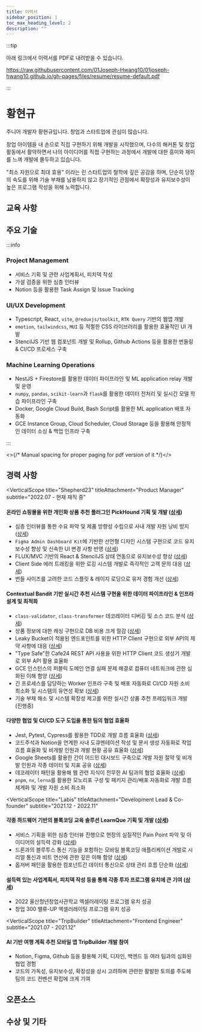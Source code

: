 ```yaml
---
title: 이력서
sidebar_position: 1
toc_max_heading_level: 2
description: ""
---
```






:::tip

아래 링크에서 이력서를 PDF로 내려받을 수 있습니다.

https://raw.githubusercontent.com/01Joseph-Hwang10/01joseph-hwang10.github.io/gh-pages/files/resume/resume-default.pdf

:::

# 황현규

<Overview />

<section className="introduction" markdown="1">

주니어 개발자 황현규입니다. 창업과 스타트업에 관심이 많습니다.

창업 아이템을 내 손으로 직접 구현하기 위해 개발을 시작했으며,
다수의 해커톤 및 창업 활동에서 활약하면서 나의 아이디어를
직접 구현하는 과정에서 개발에 대한 흥미와 재미를 느껴 개발에 몰두하고 있습니다.

"최소 자원으로 최대 효용" 이라는 린 스타트업의 철학에 깊은
공감을 하며, 단순히 당장의 속도를 위해 기술 부채를 남용하지 않고
장기적인 관점에서 확장성과 유지보수성이 높은 프로그램 작성을 위해 노력합니다.

</section>

## 교육 사항

<Education />

## 주요 기술

:::info

### Project Management

- 서비스 기획 및 관련 사업계획서, 피치덱 작성
- 가설 검증을 위한 심층 인터뷰
- Notion 등을 활용한 Task Assign 및 Issue Tracking

### UI/UX Development

- Typescript, React, `vite`, `@reduxjs/toolkit`, `RTK Query` 기반의 웹앱 개발
- `emotion`, `tailwindcss`, `MUI` 등 적절한 CSS 라이브러리를 활용한 효율적인 UI 개발
- StencilJS 기반 웹 컴포넌트 개발 및 Rollup, Github Actions 등을 활용한 번들링 & CI/CD 프로세스 구축

### Machine Learning Operations

- NestJS + Firestore를 활용한 데이터 파이프라인 및 ML application relay 개발 및 운영
- `numpy`, `pandas`, `scikit-learn`과 `flask`를 활용한 데이터 전처리 및 실시간 모델 학습 파이프라인 구축
- Docker, Google Cloud Build, Bash Script를 활용한 ML application 배포 자동화
- GCE Instance Group, Cloud Scheduler, Cloud Storage 등을 활용해 안정적인 데이터 소싱 & 백업 인프라 구축

:::

<>{/* Manual spacing for proper paging for pdf version of it */}</>

<div id="hr-on-career" />

## 경력 사항

<VerticalScope 
  title="Shepherd23" 
  titleAttachment="Product Manager" 
  subtitle="2022.07 - 현재 재직 중"
>

#### 온라인 쇼핑몰을 위한 개인화 상품 추천 플러그인 PickHound 기획 및 개발 ([상세](https://01joseph-hwang10.github.io/docs/career-description/pickhound))

- 심층 인터뷰를 통한 수요 파악 및 제품 방향성 수립으로 사내 개발 자원 낭비 방지 ([상세](https://01joseph-hwang10.github.io/docs/career-description/pickhound#%EC%8B%AC%EC%B8%B5-%EC%9D%B8%ED%84%B0%EB%B7%B0%EB%A5%BC-%ED%86%B5%ED%95%9C-%EC%88%98%EC%9A%94-%ED%8C%8C%EC%95%85-%EB%B0%8F-%EC%A0%9C%ED%92%88-%EB%B0%A9%ED%96%A5%EC%84%B1-%EC%88%98%EB%A6%BD))
- `Figma Admin Dashboard Kit`에 기반한 선언형 디자인 시스템 구현으로 코드 유지보수성 향상 및 신속한 UI 변경 사항 반영 ([상세](https://01joseph-hwang10.github.io/docs/career-description/pickhound#figma-admin-dashboard-kit%EC%97%90-%EA%B8%B0%EB%B0%98%ED%95%9C-%EB%94%94%EC%9E%90%EC%9D%B8-%EC%8B%9C%EC%8A%A4%ED%85%9C-%EA%B5%AC%ED%98%84))
- FLUX/MVC 기반의 React & StencilJS 상태 연동으로 유지보수성 향상 ([상세](https://01joseph-hwang10.github.io/docs/career-description/pickhound#redux%EB%A5%BC-%EC%9D%B4%EC%9A%A9%ED%95%9C-fluxmvc-%EA%B8%B0%EB%B0%98%EC%9D%98-react--stenciljs-%EC%83%81%ED%83%9C-%EC%97%B0%EB%8F%99))
- Client Side 에러 트래킹을 위한 로깅 시스템 개발로 즉각적인 고객 문의 대응 ([상세](https://01joseph-hwang10.github.io/docs/career-description/pickhound#client-side-%EC%97%90%EB%9F%AC-%ED%8A%B8%EB%9E%98%ED%82%B9%EC%9D%84-%EC%9C%84%ED%95%9C-%EB%A1%9C%EA%B9%85-%EC%8B%9C%EC%8A%A4%ED%85%9C-%EA%B0%9C%EB%B0%9C))
- 번들 사이즈를 고려한 코드 스플릿 & 레이지 로딩으로 유저 경험 개선 ([상세](https://01joseph-hwang10.github.io/docs/career-description/pickhound#code-split%EA%B3%BC-reactsuspense-%EB%A5%BC-%ED%99%9C%EC%9A%A9%ED%95%9C-%EC%B4%88%EA%B8%B0-%EB%A1%9C%EB%94%A9-ux-%EA%B0%9C%EC%84%A0))

#### Contextual Bandit 기반 실시간 추천 시스템 구현을 위한 데이터 파이프라인 & 인프라 설계 및 최적화

- `class-validator`, `class-transformer` 데코레이터 디버깅 및 소스 코드 분석 ([상세](https://01joseph-hwang10.github.io/docs/career-description/pickhound#class-validator-%EB%8D%B0%EC%BD%94%EB%A0%88%EC%9D%B4%ED%84%B0-%EB%94%94%EB%B2%84%EA%B9%85-%EB%B0%8F-%EC%86%8C%EC%8A%A4-%EC%BD%94%EB%93%9C-%EB%B6%84%EC%84%9D))
- 상품 정보에 대한 캐싱 구현으로 DB 비용 크게 절감 ([상세](https://01joseph-hwang10.github.io/docs/career-description/pickhound#%EC%83%81%ED%92%88-%EC%A0%95%EB%B3%B4%EC%97%90-%EB%8C%80%ED%95%9C-caching-%EA%B5%AC%ED%98%84))
- Leaky Bucket이 적용된 엔드포인트를 위한 HTTP Client 구현으로 외부 API의 제약 사항에 대응 ([상세](https://01joseph-hwang10.github.io/docs/career-description/pickhound#leaky-bucket%EC%9D%B4-%EC%A0%81%EC%9A%A9%EB%90%9C-%EC%97%94%EB%93%9C%ED%8F%AC%EC%9D%B8%ED%8A%B8%EB%A5%BC-%EC%9C%84%ED%95%9C-http-client-%EA%B5%AC%ED%98%84))
- "Type Safe"한 Cafe24 REST API 사용을 위한 HTTP Client 코드 생성기 개발로 외부 API 활용 효율화
- GCE 인스턴스의 퍼블릭 도메인 연결 실패 문제 해결로 컴퓨터 네트워크에 관한 심화된 이해 함양 ([상세](https://01joseph-hwang10.github.io/docs/career-description/pickhound#gce-%EC%9D%B8%EC%8A%A4%ED%84%B4%EC%8A%A4%EC%9D%98-%ED%8D%BC%EB%B8%94%EB%A6%AD-%EB%8F%84%EB%A9%94%EC%9D%B8-%EC%97%B0%EA%B2%B0-%EC%8B%A4%ED%8C%A8-%EB%AC%B8%EC%A0%9C-%ED%95%B4%EA%B2%B0))
- 긴 프로세스를 담당하는 Worker 인프라 구축 및 배포 자동화로 CI/CD 자원 소비 최소화 및 시스템의 유연성 확보 ([상세](https://01joseph-hwang10.github.io/docs/career-description/pickhound#%EA%B8%B4-%ED%94%84%EB%A1%9C%EC%84%B8%EC%8A%A4%EB%A5%BC-%EB%8B%B4%EB%8B%B9%ED%95%98%EB%8A%94-worker-%EC%9D%B8%ED%94%84%EB%9D%BC-%EA%B5%AC%EC%B6%95-%EB%B0%8F-%EB%B0%B0%ED%8F%AC-%EC%9E%90%EB%8F%99%ED%99%94))
- 기술 부채 해소 및 시스템 확장성 제고를 위한 실시간 상품 추천 프레임워크 개발 (진행중)

#### 다양한 협업 및 CI/CD 도구 도입을 통한 팀의 협업 효율화

- Jest, Pytest, Cypress를 활용한 TDD로 개발 흐름 효율화 ([상세](https://01joseph-hwang10.github.io/docs/career-description/pickhound#jest-pytest-cypress%EB%A5%BC-%ED%99%9C%EC%9A%A9%ED%95%9C-tdd%EB%A1%9C-%EA%B0%9C%EB%B0%9C-%ED%9D%90%EB%A6%84-%ED%9A%A8%EC%9C%A8%ED%99%94))
- 코드주석과 Notion을 연계한 사내 도큐멘테이션 작성 및 문서 생성 자동화로 작업 흐름 효율화 및 비개발 인원과 개발 현황 공유 효율화 ([상세](https://01joseph-hwang10.github.io/docs/career-description/pickhound#%EC%BD%94%EB%93%9C%EC%A3%BC%EC%84%9D%EA%B3%BC-notion%EC%9D%84-%EC%97%B0%EA%B3%84%ED%95%9C-%EC%82%AC%EB%82%B4-%EB%8F%84%ED%81%90%EB%A9%98%ED%85%8C%EC%9D%B4%EC%85%98-%EC%9E%91%EC%84%B1-%ED%9A%A8%EC%9C%A8%ED%99%94-%EB%B0%8F-%EC%83%9D%EC%84%B1-%EC%9E%90%EB%8F%99%ED%99%94))
- Google Sheets를 활용한 간이 어드민 대시보드 구축으로 개발 자원 절약 및 비개발 인원과 각종 데이터 및 지표 공유 ([상세](https://01joseph-hwang10.github.io/docs/career-description/pickhound#google-sheets%EB%A5%BC-%ED%99%9C%EC%9A%A9%ED%95%9C-%EA%B0%84%EC%9D%B4-%EC%96%B4%EB%93%9C%EB%AF%BC-%EB%8C%80%EC%8B%9C%EB%B3%B4%EB%93%9C-%EA%B5%AC%EC%B6%95))
- 데코레이터 패턴을 활용해 웹 관련 지식이 전무한 AI 팀과의 협업 효율화 ([상세](https://01joseph-hwang10.github.io/docs/career-description/pickhound#%EB%8D%B0%EC%BD%94%EB%A0%88%EC%9D%B4%ED%84%B0-%ED%8C%A8%ED%84%B4%EC%9D%84-%ED%99%9C%EC%9A%A9%ED%95%9C-ai-%ED%8C%80%EA%B3%BC%EC%9D%98-%ED%98%91%EC%97%85-%ED%9A%A8%EC%9C%A8%ED%99%94))
- `pnpm`, `nx`, `lerna`를 활용한 모노리포 구성 및 패키지 관리/배포 자동화로 개발 흐름 체계화 및 개발 자원 소비 최소화

</VerticalScope>

<VerticalScope 
  title="Labis" 
  titleAttachment="Development Lead & Co-founder" 
  subtitle="2021.12 - 2022.11"
>

#### 각종 하드웨어 기반의 블록코딩 교육 솔루션 LearnQue 기획 및 개발 ([상세](https://01joseph-hwang10.github.io/docs/career-description/learnque))

- 서비스 기획을 위한 심층 인터뷰 진행으로 현장의 실질적인 Pain Point 파악 및 아이디어의 설득력 강화 ([상세](https://01joseph-hwang10.github.io/docs/career-description/learnque#%EC%84%9C%EB%B9%84%EC%8A%A4-%EA%B8%B0%ED%9A%8D%EC%9D%84-%EC%9C%84%ED%95%9C-%EC%8B%AC%EC%B8%B5-%EC%9D%B8%ED%84%B0%EB%B7%B0-%EC%A7%84%ED%96%89))
- 드론과의 블루투스 통신 기능을 포함하는 모바일 블록코딩 애플리케이션 개발로 시리얼 통신과 비트 연산에 관한 깊은 이해 함양 ([상세](https://01joseph-hwang10.github.io/docs/career-description/learnque#esp32%EC%99%80-react-native-ble-plx%EB%A5%BC-%ED%99%9C%EC%9A%A9%ED%95%9C-%EB%93%9C%EB%A1%A0-%EB%B8%94%EB%A3%A8%ED%88%AC%EC%8A%A4-%ED%86%B5%EC%8B%A0%EB%B6%80-%EA%B0%9C%EB%B0%9C))
- 옵저버 패턴을 활용한 컴포넌트간 데이터 통신으로 상태 관리 흐름 단순화 ([상세](https://01joseph-hwang10.github.io/docs/career-description/learnque#observer-%ED%8C%A8%ED%84%B4%EC%9D%84-%ED%99%9C%EC%9A%A9%ED%95%9C-%EC%83%81%ED%83%9C-%EA%B4%80%EB%A6%AC))

#### 설득력 있는 사업계획서, 피치덱 작성 등을 통해 각종 투자 프로그램 유치에 큰 기여 ([상세](https://01joseph-hwang10.github.io/docs/career-description/learnque#%EC%97%91%EC%85%80%EB%9F%AC%EB%A0%88%EC%9D%B4%ED%8C%85-%ED%94%84%EB%A1%9C%EA%B7%B8%EB%9E%A8-%EC%9C%A0%EC%B9%98%EB%A5%BC-%EC%9C%84%ED%95%9C-%EC%82%AC%EC%97%85%EA%B3%84%ED%9A%8D%EC%84%9C-%EB%B0%8F-%ED%94%BC%EC%B9%98%EB%8D%B1-%EC%9E%91%EC%84%B1))

- 2022 울산청년창업사관학교 엑셀러레이팅 프로그램 유치 성공
- 창업 300 밸류-UP 엑셀러레이팅 프로그램 유치 성공

</VerticalScope>

<VerticalScope 
  title="TripBuilder" 
  titleAttachment="Frontend Engineer" 
  subtitle="2021.07 - 2021.12"
>

#### AI 기반 여행 계획 추천 모바일 앱 TripBuilder 개발 참여

- Notion, Figma, Github 등을 활용해 기획, 디자인, 백엔드 등 여러 팀과의 심화된 협업 경험
- 코드의 가독성, 유지보수성, 확장성을 상시 고려하며 관련한 활발한 토의를 주도해 팀의 코드 컨벤션 확립에 크게 기여

</VerticalScope>

## 오픈소스

<QueryClientProvider client={queryClient}>
  <OpenSourceList
    repoToInclude={
      new Set(["jtd-codebuild", "static-webpage-with-auth", "cafe24api-client"])
    }
  />
</QueryClientProvider>

## 수상 및 기타

<Achievements />
